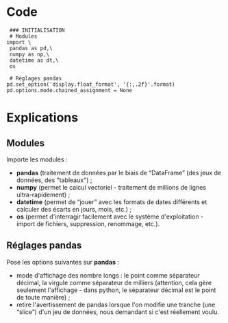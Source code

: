 = Code =

<source lang="python3">
 ### INITIALISATION
 # Modules
import \
 pandas as pd,\
 numpy as np,\
 datetime as dt,\
 os

 # Réglages pandas
pd.set_option('display.float_format', '{:,.2f}'.format)
pd.options.mode.chained_assignment = None
</source>

= Explications =

== Modules ==
Importe les modules :
* '''pandas''' (traitement de données par le biais de “DataFrame” (des jeux de données, des "tableaux") ;
* '''numpy''' (permet le calcul vectoriel - traitement de millions de lignes ultra-rapidement) ;
* '''datetime''' (permet de “jouer” avec les formats de dates différents et calculer des écarts en jours, mois, etc.) ;
* '''os''' (permet d'interragir facilement avec le système d'exploitation - import de fichiers, suppression, renommage, etc.).


== Réglages pandas ==
Pose les options suivantes sur '''pandas''' :
* mode d'affichage des nombre longs : le point comme séparateur décimal, la virgule comme séparateur de milliers (attention, cela gère seulement l'affichage - dans python, le séparateur décimal est le point de toute manière) ;
* retire l'avertissement de pandas lorsque l'on modifie une tranche (une “slice”) d'un jeu de données, nous demandant si c'est réellement voulu.
